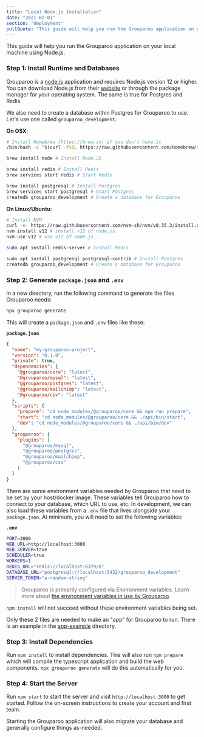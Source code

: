 ```yaml
---
title: "Local Node.js Installation"
date: "2021-02-01"
section: "deployment"
pullQuote: "This guide will help you run the Grouparoo application on your local machine using Node.js."
---
```


This guide will help you run the Grouparoo application on your local machine using Node.js.

### Step 1: Install Runtime and Databases

Grouparoo is a [node.js](https://nodejs.org/) application and requires Node.js version 12 or higher. You can download Node.js from their [website](https://nodejs.org/) or through the package manager for your operating system. The same is true for Postgres and Redis.

We also need to create a database within Postgres for Grouparoo to use. Let's use one called `grouparoo_development`.

**On OSX**:

```bash
# Install Homebrew (https://brew.sh) if you don't have it
/bin/bash -c "$(curl -fsSL https://raw.githubusercontent.com/Homebrew/install/master/install.sh)"

brew install node # Install Node.JS

brew install redis # Install Redis
brew services start redis # Start Redis

brew install postgresql # Install Postgres
brew services start postgresql # Start Postgres
createdb grouparoo_development # Create a database for Grouparoo
```

**On Linux/Ubuntu**:

```bash
# Install NVM
curl -o- https://raw.githubusercontent.com/nvm-sh/nvm/v0.35.3/install.sh | bash
nvm install v12 # install v12 of node.js
nvm use v12 # use v12 of node.js

sudo apt install redis-server # Install Redis

sudo apt install postgresql postgresql-contrib # Install Postgres
createdb grouparoo_development # Create a database for Grouparoo
```

### Step 2: Generate `package.json` and `.env`

In a new directory, run the following command to generate the files Grouparoo needs:

```bash
npx grouparoo generate
```

This will create a `package.json` and `.env` files like these:

**`package.json`**

```json
{
  "name": "my-grouparoo-project",
  "version": "0.1.0",
  "private": true,
  "dependencies": {
    "@grouparoo/core": "latest",
    "@grouparoo/mysql": "latest",
    "@grouparoo/postgres": "latest",
    "@grouparoo/mailchimp": "latest",
    "@grouparoo/csv": "latest"
  },
  "scripts": {
    "prepare": "cd node_modules/@grouparoo/core && npm run prepare",
    "start": "cd node_modules/@grouparoo/core && ./api/bin/start",
    "dev": "cd node_modules/@grouparoo/core && ./api/bin/dev"
  },
  "grouparoo": {
    "plugins": [
      "@grouparoo/mysql",
      "@grouparoo/postgres",
      "@grouparoo/mailchimp",
      "@grouparoo/csv"
    ]
  }
}
```

There are some environment variables needed by Grouparoo that need to be set by your host/docker image. These variables tell Grouparoo how to connect to your database, which URL to use, etc. In development, we can also load these variables from a `.env` file that lives alongside your `package.json`. At minimum, you will need to set the following variables:

**`.env`**

```bash
PORT=3000
WEB_URL=http://localhost:3000
WEB_SERVER=true
SCHEDULER=true
WORKERS=1
REDIS_URL="redis://localhost:6379/0"
DATABASE_URL="postgresql://localhost:5432/grouparoo_development"
SERVER_TOKEN="a-random-string"
```

> Grouparoo is primarily configured via Environment variables.
> Learn more about [the environment variables in use by Grouparoo](/docs/deployment/environment).

`npm install` will not succeed without these environment variables being set.

Only these 2 files are needed to make an "app" for Grouparoo to run. There is an example in the [app-example](https://github.com/grouparoo/app-example/blob/master/package.json) directory.

### Step 3: Install Dependencies

Run `npm install` to install dependencies. This will also run `npm prepare` which will compile the typescript application and build the web components. `npx grouparoo generate` will do this automatically for you.

### Step 4: Start the Server

Run `npm start` to start the server and visit `http://localhost:3000` to get started. Follow the on-screen instructions to create your account and first team.

Starting the Grouparoo application will also migrate your database and generally configure things as-needed.
